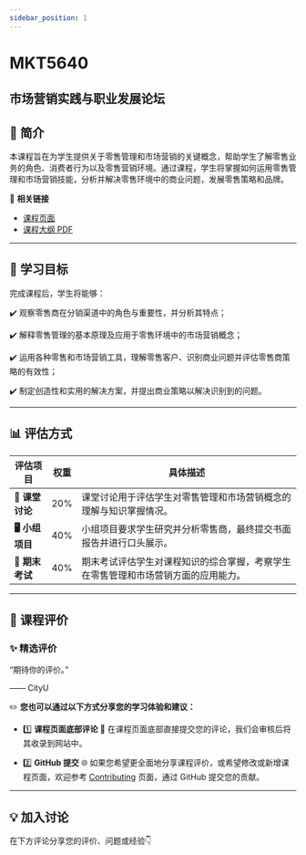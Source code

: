 ```yaml
---
sidebar_position: 1
---
```


# MKT5640
## 市场营销实践与职业发展论坛

## **📘 简介**
本课程旨在为学生提供关于零售管理和市场营销的关键概念，帮助学生了解零售业务的角色、消费者行为以及零售营销环境。通过课程，学生将掌握如何运用零售管理和市场营销技能，分析并解决零售环境中的商业问题，发展零售策略和品牌。

🔗 **相关链接**
- [课程页面](https://www.cityu.edu.hk/catalogue/pg/202526/course/MKT5640.htm)
- [课程大纲 PDF](https://www.cityu.edu.hk/catalogue/pg/202526/course/MKT5640.pdf)

---

## **🎯 学习目标**

完成课程后，学生将能够：

✔️ 观察零售商在分销渠道中的角色与重要性，并分析其特点；

✔️ 解释零售管理的基本原理及应用于零售环境中的市场营销概念；

✔️ 运用各种零售和市场营销工具，理解零售客户、识别商业问题并评估零售商策略的有效性；

✔️ 制定创造性和实用的解决方案，并提出商业策略以解决识别到的问题。

---

## **📊 评估方式**

| **评估项目**          | **权重** | **具体描述**                                                                                       |
|----------------------|---------|---------------------------------------------------------------------------------------------------|
| **📝 课堂讨论**       | 20%     | 课堂讨论用于评估学生对零售管理和市场营销概念的理解与知识掌握情况。                               |
| **🖥️ 小组项目**      | 40%     | 小组项目要求学生研究并分析零售商，最终提交书面报告并进行口头展示。                               |
| **📄 期末考试**       | 40%     | 期末考试评估学生对课程知识的综合掌握，考察学生在零售管理和市场营销方面的应用能力。              |

---

## **💬 课程评价**

### ✨ **精选评价**
<div className={commentStyles.commentBox}>
    <p className={commentStyles.commentText}>
        “期待你的评价。”
    </p>
    <p className={commentStyles.commentAuthor}>—— CityU</p>
</div>

✏️ **您也可以通过以下方式分享您的学习体验和建议：**

- 1️⃣ **课程页面底部评论**
💬 在课程页面底部直接提交您的评论，我们会审核后将其收录到网站中。

- 2️⃣ **GitHub 提交**
🌐 如果您希望更全面地分享课程评价，或希望修改或新增课程页面，欢迎参考 [Contributing](/contributing) 页面，通过 GitHub 提交您的贡献。

---

## **💡 加入讨论**

在下方评论分享您的评价、问题或经验👇
<Utterances />